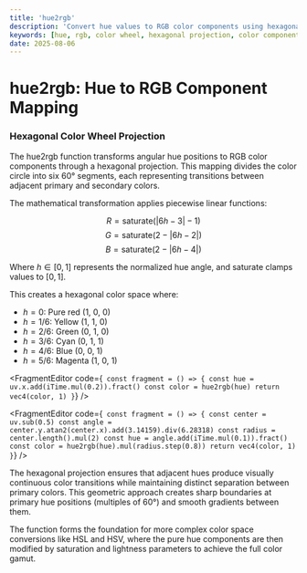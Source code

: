 ```yaml
---
title: 'hue2rgb'
description: 'Convert hue values to RGB color components using hexagonal color wheel projection'
keywords: [hue, rgb, color wheel, hexagonal projection, color components]
date: 2025-08-06
---
```



# hue2rgb: Hue to RGB Component Mapping

### Hexagonal Color Wheel Projection

The hue2rgb function transforms angular hue positions to RGB color components through a hexagonal projection. This mapping divides the color circle into six 60° segments, each representing transitions between adjacent primary and secondary colors.

The mathematical transformation applies piecewise linear functions:

$$R = \text{saturate}(|6h - 3| - 1)$$
$$G = \text{saturate}(2 - |6h - 2|)$$
$$B = \text{saturate}(2 - |6h - 4|)$$

Where $h \in [0, 1]$ represents the normalized hue angle, and saturate clamps values to $[0, 1]$.

This creates a hexagonal color space where:

- $h = 0$: Pure red (1, 0, 0)
- $h = 1/6$: Yellow (1, 1, 0)
- $h = 2/6$: Green (0, 1, 0)
- $h = 3/6$: Cyan (0, 1, 1)
- $h = 4/6$: Blue (0, 0, 1)
- $h = 5/6$: Magenta (1, 0, 1)

<FragmentEditor
        code={`
const fragment = () => {
        const hue = uv.x.add(iTime.mul(0.2)).fract()
        const color = hue2rgb(hue)
        return vec4(color, 1)
}`}
/>

<FragmentEditor
        code={`
const fragment = () => {
        const center = uv.sub(0.5)
        const angle = center.y.atan2(center.x).add(3.14159).div(6.28318)
        const radius = center.length().mul(2)
        const hue = angle.add(iTime.mul(0.1)).fract()
        const color = hue2rgb(hue).mul(radius.step(0.8))
        return vec4(color, 1)
}`}
/>

The hexagonal projection ensures that adjacent hues produce visually continuous color transitions while maintaining distinct separation between primary colors. This geometric approach creates sharp boundaries at primary hue positions (multiples of 60°) and smooth gradients between them.

The function forms the foundation for more complex color space conversions like HSL and HSV, where the pure hue components are then modified by saturation and lightness parameters to achieve the full color gamut.
